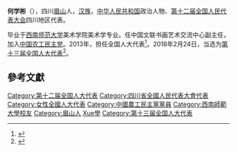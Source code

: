 {{Infobox person|name=何学彬|birth_date={{birth year and age|1963|03}}|ancestor=[[四川|四川]][[眉山|眉山]]|nationality={{PRC}}|title=[[全国人大代表|全国人大代表]]|ethnicity=[[汉族|汉族]]|gender=女|party=[[中国农工民主党|中国农工民主党]]}}

'''何学彬'''（{{bd|1963年||}}），四川[[眉山|眉山]]人，[[汉族|汉族]]，[[中华人民共和国|中华人民共和国]]政治人物、[[第十二届全国人民代表大会|第十二届全国人民代表大会]]四川地区代表。

毕业于[[西南师范大学|西南师范大学]]美术学院美术学专业。任中国文联书画艺术交流中心副主任，加入[[中国农工民主党|中国农工民主党]]。2013年，担任全国人大代表<ref>{{cite news|title=全国人大代表信息-何学彬|url=http://210.82.31.1:8084/delegate/viewDelegate.action?dbid=122157|accessdate=2013-04-05|newspaper=全国人大网|archive-url=https://web.archive.org/web/20150120075059/http://www.npc.gov.cn/delegate/viewDelegate.action?dbid=122157|archive-date=2015-01-20|dead-url=yes}}</ref>。2018年2月24日，当选为[[第十三届全国人大代表|第十三届全国人大代表]]<ref>{{Cite web|title=（受权发布）中华人民共和国第十三届全国人民代表大会代表名单-中新网|url=http://www.chinanews.com/gn/2018/02-25/8453959.shtml|accessdate=2021-02-13|work=中新网|archive-date=2018-02-27|archive-url=https://web.archive.org/web/20180227031724/http://www.chinanews.com/gn/2018/02-25/8453959.shtml|dead-url=no}}</ref>。

==參考文獻==
{{reflist}}

{{DEFAULTSORT:He何}}
[[Category:第十二届全国人大代表|Category:第十二届全国人大代表]]
[[Category:四川省全國人民代表大會代表|Category:四川省全國人民代表大會代表]]
[[Category:女性全國人大代表|Category:女性全國人大代表]]
[[Category:中國農工民主黨黨員|Category:中國農工民主黨黨員]]
[[Category:西南師範大學校友|Category:西南師範大學校友]]
[[Category:眉山人|Category:眉山人]]
[[Category:何姓|Xue學]]
[[Category:第十三届全国人大代表|Category:第十三届全国人大代表]]


{{中国政治人物小作品}}